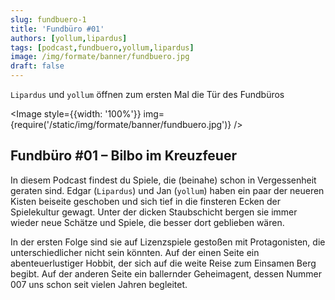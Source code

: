 ```yaml
---
slug: fundbuero-1
title: 'Fundbüro #01'
authors: [yollum,lipardus]
tags: [podcast,fundbuero,yollum,lipardus]
image: /img/formate/banner/fundbuero.jpg
draft: false
---
```





`Lipardus` und `yollum` öffnen zum ersten Mal die Tür des Fundbüros

<Image style={{width: '100%'}} img={require('/static/img/formate/banner/fundbuero.jpg')} />

<!--truncate-->

## Fundbüro #01 – Bilbo im Kreuzfeuer

In diesem Podcast findest du Spiele, die (beinahe) schon in Vergessenheit geraten sind. Edgar (`Lipardus`) und Jan (`yollum`) haben ein paar der neueren Kisten beiseite geschoben und sich tief in die finsteren Ecken der Spielekultur gewagt. Unter der dicken Staubschicht bergen sie immer wieder neue Schätze und Spiele, die besser dort geblieben wären.

In der ersten Folge sind sie auf Lizenzspiele gestoßen mit Protagonisten, die unterschiedlicher nicht sein könnten. Auf der einen Seite ein abenteuerlustiger Hobbit, der sich auf die weite Reise zum Einsamen Berg begibt. Auf der anderen Seite ein ballernder Geheimagent, dessen Nummer 007 uns schon seit vielen Jahren begleitet.

<ReactPlayer
    width="100%"
    height="50px"
    controls
    src='https://m10z.picnotes.de/Fundbuero/Fundbuero_001.mp3'
/>
